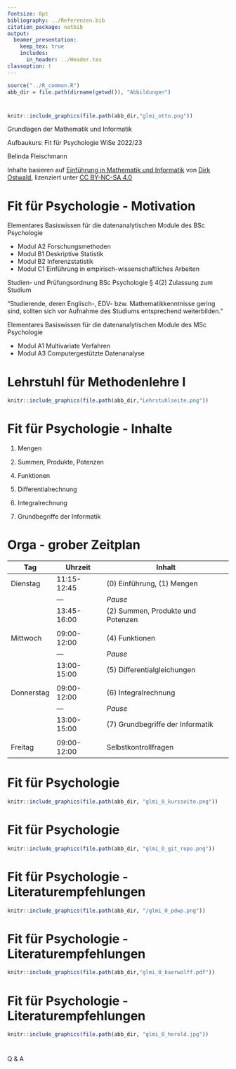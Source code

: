 ```yaml
---
fontsize: 8pt
bibliography: ../Referenzen.bib
citation_package: natbib
output:
  beamer_presentation:
    keep_tex: true
    includes:
      in_header: ../Header.tex
classoption: t    
---
```



```r
source("../R_common.R")
abb_dir = file.path(dirname(getwd()), "Abbildungen")
```

#  {.plain}
\center
```r
knitr::include_graphics(file.path(abb_dir,"glmi_otto.png"))
```

\vspace{2mm}

\huge
Grundlagen der Mathematik und Informatik
\vspace{6mm}

\Large
Aufbaukurs: Fit für Psychologie WiSe 2022/23

\vspace{12mm}
\normalsize
Belinda Fleischmann

\vspace{3mm}
\scriptsize
Inhalte basieren auf [Einführung in Mathematik und Informatik](https://www.ipsy.ovgu.de/Institut/Abteilungen+des+Institutes/Methodenlehre+I+_+Experimentelle+und+Neurowissenschaftliche+Psychologie/Lehre/Wintersemester+2022/Grundlagen+der+Mathematik+und+Informatik.html) von [Dirk Ostwald](https://www.ipsy.ovgu.de/Institut/Abteilungen+des+Institutes/Methodenlehre+I+_+Experimentelle+und+Neurowissenschaftliche+Psychologie/Team/Dirk+Ostwald.html), lizenziert unter [CC BY-NC-SA 4.0](https://creativecommons.org/licenses/by-sa/4.0/deed.de)


#  {.plain}

\vfill
\center
\huge
\textcolor{black}{(0) Einführung}
\vfill



# Fit für Psychologie - Motivation
\setstretch{1.7}

Elementares Basiswissen für die datenanalytischen Module des BSc Psychologie

\small
* Modul A2 Forschungsmethoden
* Modul B1 Deskriptive Statistik
* Modul B2 Inferenzstatistik
* Modul C1 Einführung in empirisch-wissenschaftliches Arbeiten

\normalsize
Studien- und Prüfungsordnung BSc Psychologie § 4(2) Zulassung zum Studium

\small
"Studierende, deren Englisch-, EDV- bzw. Mathematikkenntnisse gering sind,
sollten sich vor Aufnahme des Studiums entsprechend weiterbilden."

\normalsize
Elementares Basiswissen für die datenanalytischen Module des MSc Psychologie

\small
* Modul A1 Multivariate Verfahren
* Modul A3 Computergestützte Datenanalyse



# Lehrstuhl für Methodenlehre I
\setstretch{1.7}

[\textcolor{blue}{Webseite des Lehrstuhls (Lehre, Forschung, Team)}](https://www.ipsy.ovgu.de/methodenlehre_I-path-980,1404.html)

\vspace{3mm}

```r
knitr::include_graphics(file.path(abb_dir,"Lehrstuhlseite.png"))
```




# Fit für Psychologie - Inhalte
\setstretch{2}
\large
\vfill

(1) Mengen

(2) Summen, Produkte, Potenzen

\textcolor{gray}{(3) Folgen, Reihen, Grenzwerte}

(4) Funktionen

(5) Differentialrechnung

(6) Integralrechnung

(7) Grundbegriffe der Informatik
\vfill


# Orga - grober Zeitplan

\vspace{12mm}

\small

| Tag           | Uhrzeit           | Inhalt                           |
| ------------- |------------------ | -----                            |
| Dienstag      | 11:15-12:45       | (0) Einführung, (1) Mengen       |
|               | ---               |   *Pause*                        |
|               | 13:45-16:00       | (2) Summen, Produkte und Potenzen|
|               |                   |                                  |
| Mittwoch      | 09:00-12:00       | (4) Funktionen                   |
|               | ---               |   *Pause*                        |
|               | 13:00-15:00       | (5) Differentialgleichungen      |
|               |                   |                                  |
| Donnerstag    | 09:00-12:00       | (6) Integralrechnung             |
|               | ---               |   *Pause*                        |
|               | 13:00-15:00       | (7) Grundbegriffe der Informatik |
|               |                   |                                  |
| Freitag       | 09:00-12:00       | Selbstkontrollfragen             |



# Fit für Psychologie

[\textcolor{blue}{Webseite des Kurses (Folien, Videos)}](https://www.ipsy.ovgu.de/Institut/Abteilungen+des+Institutes/Methodenlehre+I+_+Experimentelle+und+Neurowissenschaftliche+Psychologie/Lehre/Wintersemester+2023/Grundlagen+der+Mathematik+und+Informatik.html)

\vspace{5mm}

```r
knitr::include_graphics(file.path(abb_dir, "glmi_0_kursseite.png"))
```




# Fit für Psychologie

[\textcolor{blue}{git-repository des Kurses (Folien, RMarkdown Codes)}](https://github.com/belindamef/mathe-vorkurs-22)

\vspace{5mm}

```r
knitr::include_graphics(file.path(abb_dir, "glmi_0_git_repo.png"))
```




# Fit für Psychologie - Literaturempfehlungen

[\textcolor{blue}{Probabilistische Datenanalyse für die Wissenschaftliche Psychologie}](https://wasd.urz.uni-magdeburg.de/dostwald/)

\vspace{7mm}

```r
knitr::include_graphics(file.path(abb_dir, "/glmi_0_pdwp.png"))
```

# Fit für Psychologie - Literaturempfehlungen

[\textcolor{blue}{Bärwolff, G (2017) Höhere Mathematik}](https://www.springer.com/de/book/9783662550212)

\vspace{5mm}

```r
knitr::include_graphics(file.path(abb_dir,"glmi_0_baerwolff.pdf"))
```

# Fit für Psychologie - Literaturempfehlungen

[\textcolor{blue}{Herold, H et al. (2017) Grundlagen der Informatik}](https://www.pearson.de/grundlagen-der-informatik-9783863268039)

\vspace{5mm}

```r
knitr::include_graphics(file.path(abb_dir, "glmi_0_herold.jpg"))
```



#  {.plain}

Q & A

